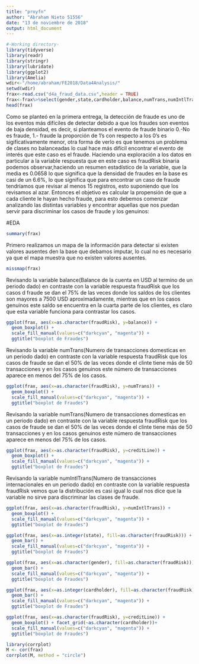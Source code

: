 ```yaml
---
title: "proyfn"
author: "Abraham Nieto 51556"
date: "13 de noviembre de 2018"
output: html_document
---
```


```r
#-Working directory-
library(tidyverse)
library(readr)
library(stringr)
library(lubridate)
library(ggplot2)
library(Amelia)
wdir<-"/home/abraham/FE2018/Data4Analysis/"
setwd(wdir)
frax<-read.csv("d4a_fraud_data.csv",header = TRUE)
frax<-frax%>%select(gender,state,cardholder,balance,numTrans,numIntlTrans,creditLine,fraudRisk)
head(frax)
```

Como se planteó en la primera entrega, la detección de fraude es uno de los eventos más difíciles de detectar debido a que los fraudes son eventos de baja densidad, es decir, si planteamos el evento de fraude binario 0.-No es fraude, 1.- fraude la proporción de 1's con respecto a los 0's es sigificativamente menor, otra forma de verlo es que tenemos un problema de clases no balanceadas lo cual hace más difícil encontrar el evento de interés que este caso es el fraude.
Haciendo una exploración a los datos en particular a la variable respuesta que en este caso es fraudRisk binaria podemos observar,haciendo un resumen estadístico de la variable, que la media es 0.0658 lo que significa que la densidad de fraudes en la base es casi de un 6.6%, lo que significa que para encontrar un caso de fraude tendríamos que revisar al menos 15 registros, esto suponiendo que los revisamos al azar.
Entonces el objetivo es calcular la propensión de que a cada cliente le hayan hecho fraude, para esto debemos comenzar analizando las distintas variables y encontrar aquellas que nos puedan  servir para discriminar los casos de fraude y los genuinos:

#EDA

```r
summary(frax)

```



Primero realizamos un mapa de la información para detectar si existen valores ausentes den la base que debamos imputar, lo cual no es necesario ya que el mapa muestra que no existen valores ausentes.
```r
missmap(frax)
```
Revisando la variable balance(Balance de la cuenta en USD al termino de un periodo dado) en contraste con la variable respuesta fraudRisk que los casos d fraude se dan el 75% de las veces donde los saldos de los clientes son mayores a 7500 USD aproximadamente, mientras que en los casos genuinos este saldo se encuentra en la cuarta parte de los clientes, es claro que esta variable funciona para contrastar los casos.

```r
ggplot(frax, aes(x=as.character(fraudRisk), y=balance)) +
  geom_boxplot() +
  scale_fill_manual(values=c("darkcyan", "magenta")) +
  ggtitle("boxplot de Fraudes")
```
Revisando la variable numTrans(Numero de transacciones domesticas en un periodo dado) en contraste con la variable respuesta fraudRisk que los casos de fraude se dan el 50% de las veces donde el clinte tiene más de 50 transacciones y en los casos genuinos este número de transacciones aparece en menos del 75% de los casos.

```r
ggplot(frax, aes(x=as.character(fraudRisk), y=numTrans)) +
  geom_boxplot() +
  scale_fill_manual(values=c("darkcyan", "magenta")) +
  ggtitle("boxplot de Fraudes")
```
Revisando la variable numTrans(Numero de transacciones domesticas en un periodo dado) en contraste con la variable respuesta fraudRisk que los casos de fraude se dan el 50% de las veces donde el clinte tiene más de 50 transacciones y en los casos genuinos este número de transacciones aparece en menos del 75% de los casos.

```r
ggplot(frax, aes(x=as.character(fraudRisk), y=creditLine)) +
  geom_boxplot() +
  scale_fill_manual(values=c("darkcyan", "magenta")) +
  ggtitle("boxplot de Fraudes")
```

Revisando la variable numIntlTrans(Numero de transacciones internacionales en un periodo dado) en contraste con la variable respuesta fraudRisk vemos que la distribución es casi igual lo cual nos dice que la variable no sirve para discriminar las clases de fraude.

```r
ggplot(frax, aes(x=as.character(fraudRisk), y=numIntlTrans)) +
  geom_boxplot() +
  scale_fill_manual(values=c("darkcyan", "magenta")) +
  ggtitle("boxplot de Fraudes")
```


```r
ggplot(frax, aes(x=as.integer(state), fill=as.character(fraudRisk))) +
  geom_bar() +
  scale_fill_manual(values=c("darkcyan", "magenta")) +
  ggtitle("boxplot de Fraudes")
```

```r
ggplot(frax, aes(x=as.character(gender), fill=as.character(fraudRisk))) +
  geom_bar() +
  scale_fill_manual(values=c("darkcyan", "magenta")) +
  ggtitle("boxplot de Fraudes")
```


```r
ggplot(frax, aes(x=as.integer(cardholder), fill=as.character(fraudRisk))) +
  geom_bar() +
  scale_fill_manual(values=c("darkcyan", "magenta")) +
  ggtitle("boxplot de Fraudes")
```

```r
ggplot(frax, aes(x=as.character(fraudRisk), y=creditLine)) +
  geom_boxplot() + facet_grid(~as.character(cardholder))+
  scale_fill_manual(values=c("darkcyan", "magenta")) +
  ggtitle("boxplot de Fraudes")
```

```r
library(corrplot)
M <- cor(frax)
corrplot(M, method = "circle")
```

